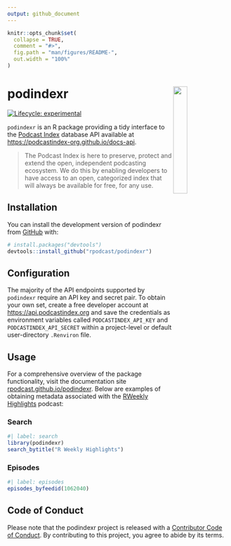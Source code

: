 ```yaml
---
output: github_document
---
```


<!-- README.md is generated from README.Rmd. Please edit that file -->

```r
knitr::opts_chunk$set(
  collapse = TRUE,
  comment = "#>",
  fig.path = "man/figures/README-",
  out.width = "100%"
)
```

# podindexr <img src='man/figures/logo.png' align="right" width="25%" min-width="120px"/>

<!-- badges: start -->
[![Lifecycle: experimental](https://img.shields.io/badge/lifecycle-experimental-orange.svg)](https://lifecycle.r-lib.org/articles/stages.html#experimental)
<!-- badges: end -->

`podindexr` is an R package providing a tidy interface to the [Podcast Index](https://podcastindex.org) database API available at <https://podcastindex-org.github.io/docs-api>. 

> The Podcast Index is here to preserve, protect and extend the open, independent podcasting ecosystem. We do this by enabling developers to have access to an open, categorized index that will always be available for free, for any use.

## Installation

You can install the development version of podindexr from [GitHub](https://github.com/) with:

``` r
# install.packages("devtools")
devtools::install_github("rpodcast/podindexr")
```

## Configuration

The majority of the API endpoints supported by `podindexr` require an API key and secret pair. To obtain your own set, create a free developer account at <https://api.podcastindex.org> and save the credentials as environment variables called `PODCASTINDEX_API_KEY` and `PODCASTINDEX_API_SECRET` within a project-level or default user-directory `.Renviron` file. 

## Usage

For a comprehensive overview of the package functionality, visit the documentation site [rpodcast.github.io/podindexr](https://rpodcast.github.io/podindexr). Below are examples of obtaining metadata associated with the [RWeekly Highlights](https://rweekly.org) podcast:

### Search

```r
#| label: search
library(podindexr)
search_bytitle("R Weekly Highlights")
```

### Episodes

```r
#| label: episodes
episodes_byfeedid(1062040)
```

## Code of Conduct
  
Please note that the podindexr project is released with a [Contributor Code of Conduct](https://contributor-covenant.org/version/2/1/CODE_OF_CONDUCT.html). By contributing to this project, you agree to abide by its terms.
